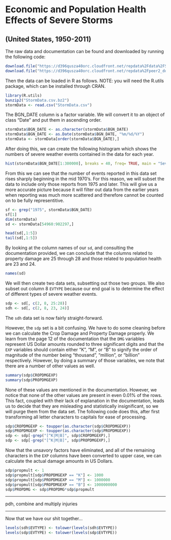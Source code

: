 Economic and Population Health Effects of Severe Storms 
=============
## (United States, 1950-2011)


The raw data and documentation can be found and downloaded by running the following code:
```r
download.file("https://d396qusza40orc.cloudfront.net/repdata%2Fdata%2FStormData.csv.bz2", "StormData.csv.bz2")
download.file("https://d396qusza40orc.cloudfront.net/repdata%2Fpeer2_doc%2Fpd01016005curr.pdf", "StormDocumentation.pdf")
```
Then the data can be loaded in R as follows.  NOTE: you will need the R.utils package, which can be installed through CRAN.
```r
library(R.utils)
bunzip2("StormData.csv.bz2")
stormData <- read.csv("StormData.csv")
```

The BGN_DATE column is a factor variable.  We will convert it to an object of class "Date" and put them in ascending order.
```r
stormData$BGN_DATE <- as.character(stormData$BGN_DATE)
stormData$BGN_DATE <- as.Date(stormData$BGN_DATE, "%m/%d/%Y")
stormData <- stormData[order(stormData$BGN_DATE),]
```

After doing this, we can create the following histogram which shows the numbers of severe weather events contained in the data for each year.
```r
hist(stormData$BGN_DATE[1:300000], breaks = 40, freq= TRUE, main = "Severe Weather Events Reported Per Year", xlab = "Year", ylab="Number of Events Reported", ylim=c(0,6000))
```

From this we can see that the number of events reported in this data set rises sharply beginning in the mid 1970's.  For this reason, we will subset the data to include only those reports from 1975 and later.  This will give us a more accurate picture because it will filter out data from the earlier years when reporting was much more scattered and therefore cannot be counted on to be fully representitive.
```r
sf <- grep("1975", stormData$BGN_DATE)
sf[1]
dim(stormData)
sd <- stormData[54960:902297,]
```
```r
head(sd[,1:5])
tail(sd[,1:5])
```

By looking at the column names of our `sd`, and consulting the documentation provided, we can conclude that the columns related to property damage are 25 through 28 and those related to population health are 23 and 24.
```r
names(sd)
```

We will then create two data sets, subsetting out those two groups.  We also subset out column 8 `EVTYPE` because our end goal is to determine the effect of different types of severe weather events.

```r
sdp <- sd[, c(2, 8, 25:28)]
sdh <- sd[, c(2, 8, 23, 24)]
```

The `sdh` data set is now fairly straight-forward.  

However, the `sdp` set is a bit confusing.  We have to do some cleaning before we can calculate the Crop Damage and Property Damage properly.  We learn from the page 12 of the documentation that the `DMG` variables represent US Dollar amounts rounded to three significant digits and that the `EXP` variables should contain either "K", "M", or "B" to signify the order of magnitude of the number being "thousand", "million", or "billion" respectively.  However, by doing a summary of those variables, we note that there are a number of other values as well.

``` r
summary(sdp$CROPDMGEXP)
summary(sdp$PROPDMGEXP)
```

None of these values are mentioned in the documentation.  However, we notice that none of the other values are present in even 0.01% of the rows.  This fact, coupled with their lack of explanation in the documentation, leads us to decide that they are misleading and statistically insignificant, so we will purge them from the data set.  The following code does this, after first transforming all letter characters to capitals for ease of processing.
```r
sdp$CROPDMGEXP <- toupper(as.character(sdp$CROPDMGEXP))
sdp$PROPDMGEXP <- toupper(as.character(sdp$PROPDMGEXP))
sdp <- sdp[-grep("[^K|M|B]", sdp$CROPDMGEXP),]
sdp <- sdp[-grep("[^K|M|B]", sdp$PROPDMGEXP),]
```

Now that the unsavory factors have eliminated, and all of the remaining characters in the `EXP` columns have been converted to upper case, we can calculate the actual damage amounts in US Dollars.

```r
sdp$propmult <- 1
sdp$propmult[sdp$PROPDMGEXP == "K"] <- 1000
sdp$propmult[sdp$PROPDMGEXP == "M"] <- 1000000
sdp$propmult[sdp$PROPDMGEXP == "B"] <- 1000000000
sdp$PROPDMG <- sdp$PROPDMG*sdp$propmult
```

---

pdh, combine and multiply injuries

---

Now that we have our shit together...

```r
levels(sdh$EVTYPE) <- tolower(levels(sdh$EVTYPE))
levels(sdp$EVTYPE) <- tolower(levels(sdp$EVTYPE))
```
